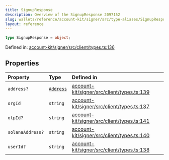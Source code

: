 ```yaml
---
title: SignupResponse
description: Overview of the SignupResponse 2097152
slug: wallets/reference/account-kit/signer/src/type-aliases/SignupResponse
layout: reference
---
```


```ts
type SignupResponse = object;
```

Defined in: [account-kit/signer/src/client/types.ts:136](https://github.com/alchemyplatform/aa-sdk/blob/923a52171f7246172caf350853843e6680197da9/account-kit/signer/src/client/types.ts#L136)

## Properties

| Property                                  | Type                                                              | Defined in                                                                                                                                                                        |
| :---------------------------------------- | :---------------------------------------------------------------- | :-------------------------------------------------------------------------------------------------------------------------------------------------------------------------------- |
| <a id="address" /> `address?`             | [`Address`](../../../../aa-sdk/core/src/type-aliases/Address.mdx) | [account-kit/signer/src/client/types.ts:139](https://github.com/alchemyplatform/aa-sdk/blob/923a52171f7246172caf350853843e6680197da9/account-kit/signer/src/client/types.ts#L139) |
| <a id="orgid" /> `orgId`                  | `string`                                                          | [account-kit/signer/src/client/types.ts:137](https://github.com/alchemyplatform/aa-sdk/blob/923a52171f7246172caf350853843e6680197da9/account-kit/signer/src/client/types.ts#L137) |
| <a id="otpid" /> `otpId?`                 | `string`                                                          | [account-kit/signer/src/client/types.ts:141](https://github.com/alchemyplatform/aa-sdk/blob/923a52171f7246172caf350853843e6680197da9/account-kit/signer/src/client/types.ts#L141) |
| <a id="solanaaddress" /> `solanaAddress?` | `string`                                                          | [account-kit/signer/src/client/types.ts:140](https://github.com/alchemyplatform/aa-sdk/blob/923a52171f7246172caf350853843e6680197da9/account-kit/signer/src/client/types.ts#L140) |
| <a id="userid" /> `userId?`               | `string`                                                          | [account-kit/signer/src/client/types.ts:138](https://github.com/alchemyplatform/aa-sdk/blob/923a52171f7246172caf350853843e6680197da9/account-kit/signer/src/client/types.ts#L138) |
